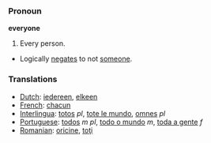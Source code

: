 === Pronoun ===

'''everyone'''

#Every person.
*Logically [[negates]] to not [[someone]].

=== Translations ===
*[[Dutch]]: [[iedereen]], [[elkeen]]
*[[French]]: [[chacun]]
*[[Interlingua]]: [[totos]] ''pl'', [[tote le mundo]], [[omnes]] ''pl''
*[[Portuguese]]: [[todos]] ''m pl'', [[todo o mundo]] ''m'', [[toda a gente]] ''f''
*[[Romanian]]: [[oricine]], [[toţi]]